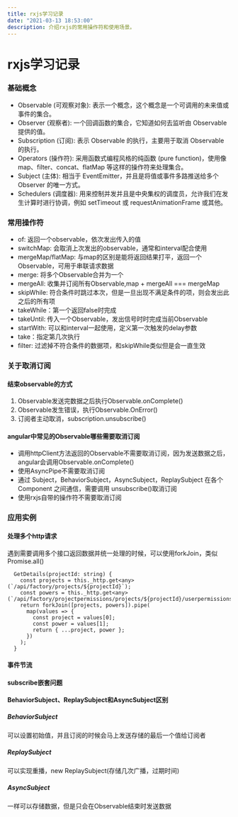 ```yaml
---
title: rxjs学习记录
date: "2021-03-13 18:53:00"
description: 介绍rxjs的常用操作符和使用场景。
---
```


# rxjs学习记录

### 基础概念

- Observable (可观察对象): 表示一个概念，这个概念是一个可调用的未来值或事件的集合。
- Observer (观察者): 一个回调函数的集合，它知道如何去监听由 Observable 提供的值。
- Subscription (订阅): 表示 Observable 的执行，主要用于取消 Observable 的执行。
- Operators (操作符): 采用函数式编程风格的纯函数 (pure function)，使用像 map、filter、concat、flatMap 等这样的操作符来处理集合。
- Subject (主体): 相当于 EventEmitter，并且是将值或事件多路推送给多个 Observer 的唯一方式。
- Schedulers (调度器): 用来控制并发并且是中央集权的调度员，允许我们在发生计算时进行协调，例如 setTimeout 或 requestAnimationFrame 或其他。


### 常用操作符

- of: 返回一个observable，依次发出传入的值
- switchMap: 会取消上次发出的observable，通常和interval配合使用
- mergeMap/flatMap: 与map的区别是能将返回结果打平，返回一个Observable，可用于串联请求数据
- merge: 将多个Observable合并为一个
- mergeAll: 收集并订阅所有Observable,map + mergeAll === mergeMap
- skipWhile: 符合条件时跳过本次，但是一旦出现不满足条件的项，则会发出此之后的所有项
- takeWhile：第一个返回false时完成
- takeUntil: 传入一个Observable，发出信号时时完成当前Observable
- startWith: 可以和interval一起使用，定义第一次触发的delay参数
- take：指定第几次执行
- filter: 过滤掉不符合条件的数据项，和skipWhile类似但是会一直生效

### 关于取消订阅

#### 结束observable的方式

1. Observable发送完数据之后执行Observable.onComplete()
2. Observable发生错误，执行Observable.OnError()
3. 订阅者主动取消，subscription.unsubscribe()

#### angular中常见的Observable哪些需要取消订阅

- 调用httpClient方法返回的Observable不需要取消订阅，因为发送数据之后，angular会调用Observable.onComplete()
- 使用AsyncPipe不需要取消订阅
- 通过 Subject，BehaviorSubject，AsyncSubject，ReplaySubject 在各个 Component 之间通信，需要调用 unsubscribe()取消订阅
- 使用rxjs自带的操作符不需要取消订阅

### 应用实例

#### 处理多个http请求

遇到需要调用多个接口返回数据并统一处理的时候，可以使用forkJoin，类似Promise.all()

```
  GetDetails(projectId: string) {
    const projects = this._http.get<any>(`/api/factory/projects/${projectId}`);
    const powers = this._http.get<any>(`/api/factory/projectpermissions/projects/${projectId}/userpermissions`);
    return forkJoin([projects, powers]).pipe(
      map(values => {
        const project = values[0];
        const power = values[1];
        return { ...project, power };
      })
    );
  }
```

#### 事件节流

#### subscribe嵌套问题



#### BehaviorSubject、ReplaySubject和AsyncSubject区别

##### BehaviorSubject

可以设置初始值，并且订阅的时候会马上发送存储的最后一个值给订阅者

##### ReplaySubject

可以实现重播，new ReplaySubject(存储几次广播，过期时间)

##### AsyncSubject

一样可以存储数据，但是只会在Observable结束时发送数据